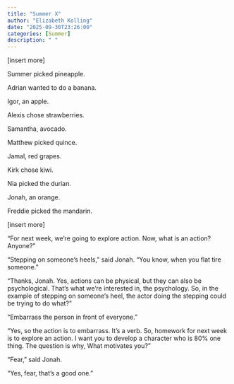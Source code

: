 ```yaml
---
title: "Summer X"
author: "Elizabeth Kolling"
date: "2025-09-30T23:26:00"
categories: [Summer]
description: " "
---
```


[insert more]

Summer picked pineapple. 

Adrian wanted to do a banana. 

Igor, an apple.

Alexis chose strawberries.

Samantha, avocado.

Matthew picked quince.

Jamal, red grapes. 

Kirk chose kiwi.

Nia picked the durian.

Jonah, an orange. 

Freddie picked the mandarin. 

[insert more]

“For next week, we're going to explore action. Now, what is an action? Anyone?"

"Stepping on someone's heels," said Jonah. "You know, when you flat tire someone."

"Thanks, Jonah. Yes, actions can be physical, but they can also be psychological. That's what we're interested in, the psychology. So, in the example of stepping on someone's heel, the actor doing the stepping could be trying to do what?"

"Embarrass the person in front of everyone."

"Yes, so the action is to embarrass. It's a verb. So, homework for next week is to explore an action. I want you to develop a character who is 80% one thing. The question is why, What motivates you?” 

“Fear,” said Jonah. 

“Yes, fear, that’s a good one.”